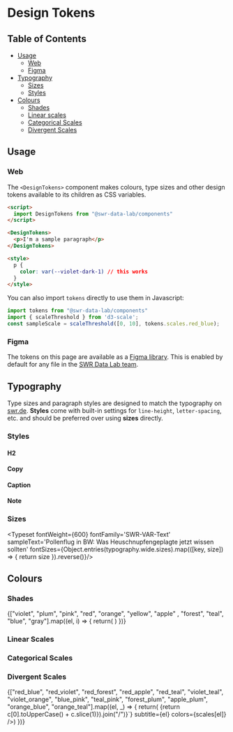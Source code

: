 

<Meta title='Design Tokens'/>

# Design Tokens

## Table of Contents
 
- [Usage](#usage)
  - [Web](#web)
  - [Figma](#figma) 
- [Typography](#typography)
  - [Sizes](#sizes)
  - [Styles](#styles)
- [Colours](#colours)
	- [Shades](#shades)
	- [Linear scales](#linear-scales)
	- [Categorical Scales](#categorical-scales)
	- [Divergent Scales](#divergent-scales)

## Usage

### Web

The `<DesignTokens>` component makes colours, type sizes and other design tokens available to its children as CSS variables.

```html
<script>
  import DesignTokens from "@swr-data-lab/components"
</script>

<DesignTokens>
  <p>I'm a sample paragraph</p>
</DesignTokens>

<style>
  p {
    color: var(--violet-dark-1) // this works
  }
</style>
```

You can also import `tokens` directly to use them in Javascript:

```jsx
import tokens from "@swr-data-lab/components"
import { scaleThreshold } from 'd3-scale';
const sampleScale = scaleThreshold([0, 10], tokens.scales.red_blue);
```

### Figma

The tokens on this page are available as a [Figma library](https://www.figma.com/design/Wrd7uUV3GxpNXXkM5ozuHk/Datalab-Design-Tokens?node-id=0-1&t=iOqDxhuMdvEyY8VK-1). This is enabled by default for any file in the [SWR Data Lab team](https://www.figma.com/files/1125823985461580916/team/1415988138343592768). 


## Typography

Type sizes and paragraph styles are designed to match the typography on [swr.de](https://www.swr.de/). **Styles** come with built-in settings for `line-height`, `letter-spacing`, etc. and should be preferred over using **sizes** directly.

### Styles
#### H2
<Canvas of={HeadlineStories.Default}/>

#### Copy
<Canvas of={CopyStories.Default}/>

#### Caption
<Canvas of={CaptionStories.Default}/>

#### Note
<Canvas of={NoteStories.Default}/>

### Sizes
<Typeset fontWeight={600} fontFamily='SWR-VAR-Text' sampleText='Pollenflug in BW: Was Heuschnupfengeplagte jetzt wissen sollten' fontSizes={Object.entries(typography.wide.sizes).map(([key, size]) => {
	return size
}).reverse()}/>


## Colours
### Shades
<ColorPalette>
{["violet", "plum", "pink", "red", "orange", "yellow", "apple" , "forest", "teal", "blue", "gray"].map((el, i) => {
	return(
		<ColorItem
		title={`${el.split("")[0].toUpperCase()}${el.slice(1)}`}
		colors={shades[el]}
	/>) 
})}
</ColorPalette>

### Linear Scales
### Categorical Scales
### Divergent Scales

<ColorPalette>
{["red_blue", "red_violet", "red_forest", "red_apple", "red_teal", "violet_teal", "violet_orange", "blue_pink", "teal_pink", "forest_plum", "apple_plum", "orange_blue", "orange_teal"].map((el, _) => {
	return(<ColorItem	
			title={`${el.split("_").map(c => {return c[0].toUpperCase() + c.slice(1)}).join("/")}`}
			subtitle={el}
			colors={scales[el]}
		/>) 
})}
</ColorPalette>